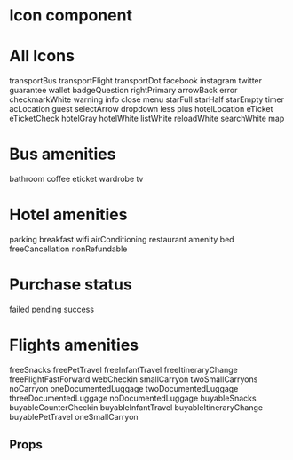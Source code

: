 
<Meta title="Atoms|Icon" component={Icon} />

# Icon component

<Preview>
  <Story name="Icon Story">
    <Icon
      size={select(
        'Size',
        {
          Small: 'S',
          Medium: 'M',
          Large: 'L',
          XLarge: 'XL',
          XXLarge: 'XXL',
        },
        'L'
      )}
      hasMargin={boolean('Has magin?', false)}
      type={text('Type', 'twitter')}
      margin={number('Margin - px', 10)}
    />
  </Story>
</Preview>

# All Icons

<Preview>
  <Story name="All Icons" parameters={{backgrounds: [...backgroundColors, { name: 'gray200', value: '#E6E6E6', default: true }]}}>
    <Spacing vertical size="XL">
      <Spacing flexGrow isResponsive>
        <Spacing vertical alignItems="center">
          <Icon size="L" type="transportBus" />
          <Text size="M">transportBus</Text>
        </Spacing>
        <Spacing vertical alignItems="center">
          <Icon size="L" type="transportFlight" />
          <Text size="M">transportFlight</Text>
        </Spacing>
        <Spacing vertical alignItems="center">
          <Icon size="L" type="transportDot" />
          <Text size="M">transportDot</Text>
        </Spacing>
        <Spacing vertical alignItems="center">
          <Icon size="L" type="facebook" />
          <Text size="M">facebook</Text>
        </Spacing>
        <Spacing vertical alignItems="center">
          <Icon size="L" type="instagram" />
          <Text size="M">instagram</Text>
        </Spacing>
      </Spacing>
      <Spacing flexGrow isResponsive>
        <Spacing vertical alignItems="center">
          <Icon size="L" type="twitter" />
          <Text size="M">twitter</Text>
        </Spacing>
        <Spacing vertical alignItems="center">
          <Icon size="L" type="guarantee" />
          <Text size="M">guarantee</Text>
        </Spacing>
        <Spacing vertical alignItems="center">
          <Icon size="L" type="wallet" />
          <Text size="M">wallet</Text>
        </Spacing>
        <Spacing vertical alignItems="center">
          <Icon size="L" type="badgeQuestion" />
          <Text size="M">badgeQuestion</Text>
        </Spacing>
        <Spacing vertical alignItems="center">
          <Icon size="L" type="rightPrimary" />
          <Text size="M">rightPrimary</Text>
        </Spacing>
      </Spacing>
      <Spacing flexGrow isResponsive>
        <Spacing vertical alignItems="center">
          <Icon size="L" type="arrowBack" />
          <Text size="M">arrowBack</Text>
        </Spacing>
        <Spacing vertical alignItems="center">
          <Icon size="L" type="error" />
          <Text size="M">error</Text>
        </Spacing>
        <Spacing vertical alignItems="center">
          <Icon size="L" type="checkmarkWhite" />
          <Text size="M">checkmarkWhite</Text>
        </Spacing>
        <Spacing vertical alignItems="center">
          <Icon size="L" type="warning" />
          <Text size="M">warning</Text>
        </Spacing>
        <Spacing vertical alignItems="center">
          <Icon size="L" type="info" />
          <Text size="M">info</Text>
        </Spacing>
      </Spacing>
      <Spacing flexGrow isResponsive>
        <Spacing vertical alignItems="center">
          <Icon size="L" type="close" />
          <Text size="M">close</Text>
        </Spacing>
        <Spacing vertical alignItems="center">
          <Icon size="L" type="menu" />
          <Text size="M">menu</Text>
        </Spacing>
        <Spacing vertical alignItems="center">
          <Icon size="L" type="starFull" />
          <Text size="M">starFull</Text>
        </Spacing>
        <Spacing vertical alignItems="center">
          <Icon size="L" type="starHalf" />
          <Text size="M">starHalf</Text>
        </Spacing>
        <Spacing vertical alignItems="center">
          <Icon size="L" type="starEmpty" />
          <Text size="M">starEmpty</Text>
        </Spacing>
      </Spacing>
      <Spacing flexGrow isResponsive>
        <Spacing vertical alignItems="center">
          <Icon size="L" type="timer" />
          <Text size="M">timer</Text>
        </Spacing>
        <Spacing vertical alignItems="center">
          <Icon size="L" type="acLocation" />
          <Text size="M">acLocation</Text>
        </Spacing>
        <Spacing vertical alignItems="center">
          <Icon size="L" type="guest" />
          <Text size="M">guest</Text>
        </Spacing>
        <Spacing vertical alignItems="center">
          <Icon size="L" type="selectArrow" />
          <Text size="M">selectArrow</Text>
        </Spacing>
        <Spacing vertical alignItems="center">
          <Icon size="L" type="dropdown" />
          <Text size="M">dropdown</Text>
        </Spacing>
      </Spacing>
      <Spacing flexGrow isResponsive>
        <Spacing vertical alignItems="center">
          <Icon size="L" type="less" />
          <Text size="M">less</Text>
        </Spacing>
        <Spacing vertical alignItems="center">
          <Icon size="L" type="plus" />
          <Text size="M">plus</Text>
        </Spacing>
        <Spacing vertical alignItems="center">
          <Icon size="L" type="hotelLocation" />
          <Text size="M">hotelLocation</Text>
        </Spacing>
        <Spacing vertical alignItems="center">
          <Icon size="L" type="eTicket" />
          <Text size="M">eTicket</Text>
        </Spacing>
        <Spacing vertical alignItems="center">
          <Icon size="L" type="eTicketCheck" />
          <Text size="M">eTicketCheck</Text>
        </Spacing>
      </Spacing>
      <Spacing flexGrow isResponsive>
        <Spacing vertical alignItems="center">
          <Icon size="L" type="hotelGray" />
          <Text size="M">hotelGray</Text>
        </Spacing>
        <Spacing vertical alignItems="center">
          <Icon size="L" type="hotelWhite" />
          <Text size="M">hotelWhite</Text>
        </Spacing>
        <Spacing vertical alignItems="center">
          <Icon size="L" type="listWhite" />
          <Text size="M">listWhite</Text>
        </Spacing>
        <Spacing vertical alignItems="center">
          <Icon size="L" type="reloadWhite" />
          <Text size="M">reloadWhite</Text>
        </Spacing>
        <Spacing vertical alignItems="center">
          <Icon size="L" type="searchWhite" />
          <Text size="M">searchWhite</Text>
        </Spacing>
      </Spacing>
        <Spacing flexGrow isResponsive>
        <Spacing vertical alignItems="center">
          <Icon size="L" type="map" />
          <Text size="M">map</Text>
        </Spacing>
        <Spacing vertical alignItems="center">
          <Icon size="L" type="error" />
        </Spacing>
        <Spacing vertical alignItems="center">
          <Icon size="L" type="error" />
        </Spacing>
        <Spacing vertical alignItems="center">
          <Icon size="L" type="error" />
        </Spacing>
        <Spacing vertical alignItems="center">
          <Icon size="L" type="error" />
        </Spacing>
      </Spacing>
    </Spacing>
  </Story>
</Preview>

# Bus amenities

<Preview>
  <Story name="Bus amenities">
    <Spacing vertical size="XL">
      <Spacing flexGrow isResponsive>
        <Spacing vertical alignItems="center">
          <Icon size="L" type="bathroom" />
          <Text size="M">bathroom</Text>
        </Spacing>
        <Spacing vertical alignItems="center">
          <Icon size="L" type="coffee" />
          <Text size="M">coffee</Text>
        </Spacing>
        <Spacing vertical alignItems="center">
          <Icon size="L" type="eticket" />
          <Text size="M">eticket</Text>
        </Spacing>
        <Spacing vertical alignItems="center">
          <Icon size="L" type="wardrobe" />
          <Text size="M">wardrobe</Text>
        </Spacing>
        <Spacing vertical alignItems="center">
          <Icon size="L" type="tv" />
          <Text size="M">tv</Text>
        </Spacing>
      </Spacing>
    </Spacing>
  </Story>
</Preview>

# Hotel amenities

<Preview>
  <Story name="Hotel amenities">
    <Spacing vertical size="XL">
      <Spacing flexGrow isResponsive>
        <Spacing vertical alignItems="center">
          <Icon size="L" type="parking" />
          <Text size="M">parking</Text>
        </Spacing>
        <Spacing vertical alignItems="center">
          <Icon size="L" type="breakfast" />
          <Text size="M">breakfast</Text>
        </Spacing>
        <Spacing vertical alignItems="center">
          <Icon size="L" type="wifi" />
          <Text size="M">wifi</Text>
        </Spacing>
        <Spacing vertical alignItems="center">
          <Icon size="L" type="airConditioning" />
          <Text size="M">airConditioning</Text>
        </Spacing>
        <Spacing vertical alignItems="center">
          <Icon size="L" type="restaurant" />
          <Text size="M">restaurant</Text>
        </Spacing>
      </Spacing>
      <Spacing flexGrow isResponsive>
        <Spacing vertical alignItems="center">
          <Icon size="L" type="amenity" />
          <Text size="M">amenity</Text>
        </Spacing>
        <Spacing vertical alignItems="center">
          <Icon size="L" type="bed" />
          <Text size="M">bed</Text>
        </Spacing>
        <Spacing vertical alignItems="center">
          <Icon size="L" type="freeCancellation" />
          <Text size="M">freeCancellation</Text>
        </Spacing>
        <Spacing vertical alignItems="center">
          <Icon size="L" type="nonRefundable" />
          <Text size="M">nonRefundable</Text>
        </Spacing>
        <Spacing vertical alignItems="center">
          <Icon size="L" type="error" />
        </Spacing>
      </Spacing>
    </Spacing>
  </Story>
</Preview>

# Purchase status

<Preview>
  <Story name="Purchase status">
    <Spacing vertical size="XL">
      <Spacing flexGrow isResponsive>
        <Spacing vertical alignItems="center">
          <Icon size="XXL" type="purchaseFailed" />
          <Text size="M">failed</Text>
        </Spacing>
        <Spacing vertical alignItems="center">
          <Icon size="XXL" type="purchasePending" />
          <Text size="M">pending</Text>
        </Spacing>
        <Spacing vertical alignItems="center">
          <Icon size="XXL" type="purchaseSuccess" />
          <Text size="M">success</Text>
        </Spacing>
        <Spacing vertical alignItems="center">
          <Icon size="L" type="error" />
        </Spacing>
        <Spacing vertical alignItems="center">
          <Icon size="L" type="error" />
        </Spacing>
      </Spacing>
    </Spacing>
  </Story>
</Preview>

# Flights amenities

<Preview>
  <Story name="Flights amenities">
    <Spacing vertical size="XL">
      <Spacing flexGrow isResponsive>
        <Spacing vertical alignItems="center">
          <Icon size="L" type="freeSnacks" />
          <Text size="M">freeSnacks</Text>
        </Spacing>
        <Spacing vertical alignItems="center">
          <Icon size="L" type="freePetTravel" />
          <Text size="M">freePetTravel</Text>
        </Spacing>
        <Spacing vertical alignItems="center">
          <Icon size="L" type="freeInfantTravel" />
          <Text size="M">freeInfantTravel</Text>
        </Spacing>
        <Spacing vertical alignItems="center">
          <Icon size="L" type="freeItineraryChange" />
          <Text size="M">freeItineraryChange</Text>
        </Spacing>
      </Spacing>
      <Spacing flexGrow isResponsive>
        <Spacing vertical alignItems="center">
          <Icon size="L" type="freeFlightFastForward" />
          <Text size="M">freeFlightFastForward</Text>
        </Spacing>
        <Spacing vertical alignItems="center">
          <Icon size="L" type="webCheckin" />
          <Text size="M">webCheckin</Text>
        </Spacing>
        <Spacing vertical alignItems="center">
          <Icon size="L" type="smallCarryon" />
          <Text size="M">smallCarryon</Text>
        </Spacing>
        <Spacing vertical alignItems="center">
          <Icon size="L" type="twoSmallCarryons" />
          <Text size="M">twoSmallCarryons</Text>
        </Spacing>
      </Spacing>
      <Spacing flexGrow isResponsive>
        <Spacing vertical alignItems="center">
          <Icon size="L" type="noCarryon" />
          <Text size="M">noCarryon</Text>
        </Spacing>
        <Spacing vertical alignItems="center">
          <Icon size="L" type="oneDocumentedLuggage" />
          <Text size="M">oneDocumentedLuggage</Text>
        </Spacing>
        <Spacing vertical alignItems="center">
          <Icon size="L" type="twoDocumentedLuggage" />
          <Text size="M">twoDocumentedLuggage</Text>
        </Spacing>
        <Spacing vertical alignItems="center">
          <Icon size="L" type="threeDocumentedLuggage" />
          <Text size="M">threeDocumentedLuggage</Text>
        </Spacing>
      </Spacing>
      <Spacing flexGrow isResponsive>
        <Spacing vertical alignItems="center">
          <Icon size="L" type="noDocumentedLuggage" />
          <Text size="M">noDocumentedLuggage</Text>
        </Spacing>
        <Spacing vertical alignItems="center">
          <Icon size="L" type="buyableSnacks" />
          <Text size="M">buyableSnacks</Text>
        </Spacing>
        <Spacing vertical alignItems="center">
          <Icon size="L" type="buyableCounterCheckin" />
          <Text size="M">buyableCounterCheckin</Text>
        </Spacing>
        <Spacing vertical alignItems="center">
          <Icon size="L" type="buyableInfantTravel" />
          <Text size="M">buyableInfantTravel</Text>
        </Spacing>
      </Spacing>
      <Spacing flexGrow isResponsive>
        <Spacing vertical alignItems="center">
          <Icon size="L" type="buyableItineraryChange" />
          <Text size="M">buyableItineraryChange</Text>
        </Spacing>
        <Spacing vertical alignItems="center">
          <Icon size="L" type="buyablePetTravel" />
          <Text size="M">buyablePetTravel</Text>
        </Spacing>
        <Spacing vertical alignItems="center">
          <Icon size="L" type="oneSmallCarryon" />
          <Text size="M">oneSmallCarryon</Text>
        </Spacing>
        <Spacing vertical alignItems="center">
          <Icon size="L" type="error" />
        </Spacing>
      </Spacing>
    </Spacing>
  </Story>
</Preview>

## Props

<Props of={Icon} />
